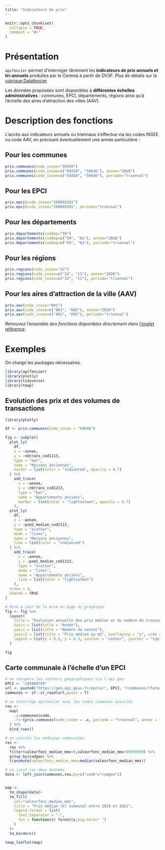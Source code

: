 ```yaml
---
title: "Indicateurs de prix"
---
```


```r
knitr::opts_chunk$set(
  collapse = TRUE,
  comment = "#>"
)
```



# Présentation

`apifoncier` permet d’interroger librement les **indicateurs de prix annuels et tri-annuels** produites par le Cerema à partir de DV3F. Plus de détails sur la [rubrique Datafoncier](https://datafoncier.cerema.fr/donnees/autres-donnees-foncieres/indicateurs-prix/)

Les données proposées sont disponibles à **différentes échelles administratives** : communes, EPCI, départements, régions ainsi qu’à l’échelle des aires d’attraction des villes (AAV).


# Description des fonctions

L’accès aux indicateurs annuels ou triennaux s’effectue via les codes INSEE ou code AAV, en précisant éventuellement une année particulière :


## Pour les communes

```r
prix.communes(code_insee="59350")
prix.communes(code_insee=c("59350", "59646"), annee="2020")
prix.communes(code_insee=c("59350", "59646"), periode="triennal")
```

## Pour les EPCI

```r
prix.epci(code_insee="200093201")
prix.epci(code_insee="200093201", periode="triennal")
```

## Pour les départements

```r
prix.departements(coddep="59")
prix.departements(coddep=c("59", "62"), annee="2020")
prix.departements(coddep=c("59", "62"), periode="triennal")
```

## Pour les régions

```r
prix.regions(code_insee="32")
prix.regions(code_insee=c("32", "11"), annee="2020")
prix.regions(code_insee=c("32", "11"), periode="triennal")
```

## Pour les aires d’attraction de la ville (AAV)

```r
prix.aav(code_insee="001")
prix.aav(code_insee=c("001", "002"), annee="2020")
prix.aav(code_insee=c("001", "002"), periode="triennal")
```

_Retrouvez l'ensemble des fonctions disponibles directement dans [l'onglet référence](https://rcadot.github.io/r.apifoncier/reference/index.html#indicateurs-de-prix)._


# Exemples

On charge les packages nécessaires.

```r
library(apifoncier)
library(plotly)
library(tidyverse)
library(tmap)
```


## Evolution des prix et des volumes de transactions

```r
library(plotly)

df <- prix.communes(code_insee = "59646")

fig <- subplot(
  plot_ly(
    df,
    x = ~annee,
    y = ~nbtrans_cod1113,
    type = "bar",
    name = "Maisons anciennes",
    marker = list(color = "indianred", opacity = 0.7)
  ) %>%
    add_trace(
      x = ~annee,
      y = ~nbtrans_cod1213,
      type = "bar",
      name = "Appartements anciens",
      marker = list(color = "lightsalmon", opacity = 0.7)
    ),
  plot_ly(
    df,
    x = ~annee,
    y = ~pxm2_median_cod1113,
    type = "scatter",
    mode = "lines",
    name = "Maisons anciennes",
    line = list(color = "indianred")
  ) %>%
    add_trace(
      x = ~annee,
      y = ~pxm2_median_cod1213,
      type = "scatter",
      mode = "lines",
      name = "Appartements anciens",
      line = list(color = "lightsalmon")
    ),
  nrows = 2,
  shareX = TRUE
)

# Mise à jour de la mise en page du graphique
fig <- fig %>%
  layout(
    title = "Évolution annuelle des prix médian et du nombre de transaction (Wasquehal)",
    xaxis = list(title = "Année"),
    yaxis = list(title = "Nombre de ventes"),
    yaxis2 = list(title = "Prix médian au m2", overlaying = "y", side = "right"),
    legend = list(x = 0.5, y = 0.3, xanchor = "center", yanchor = "top")  # Centré et horizontal
  )

fig
```


## Carte communale à l’échelle d’un EPCI

```r
# on récupère les contours géographiques via l'api geo
EPCI <- "245900758"
url <- paste0("https://geo.api.gouv.fr/epcis/", EPCI, "/communes/?format=geojson&geometry=contour")
communes <- sf::st_read(url,quiet = T)

# on interroge apifoncier avec les codes communes associés
res <- 
  map(
    .x=communes$code,
    .f=~{prix.communes(code_insee = .x, periode = "triennal", annee = "2019")}
  ) %>% 
  bind_rows()

# on calcule les médianes communales
res <-
  res %>% 
  filter(valeurfonc_median_mmx>0,valeurfonc_median_mmx<99999999) %>% 
  group_by(codgeo) %>% 
  transmute(valeurfonc_median_mmx=median(valeurfonc_median_mmx))

# on joint les deux données
data <- left_join(communes,res,by=c("code"="codgeo"))


map <- 
  tm_shape(data)+
  tm_fill(
    col="valeurfonc_median_mmx",
    title = "Prix médian (€) communal entre 2019 et 2021",
    legend.format = list(
      text.separator = "-",
      fun = function(x) format(x,big.mark=" ")
    )
  )+
  tm_borders()

tmap_leaflet(map)

```

